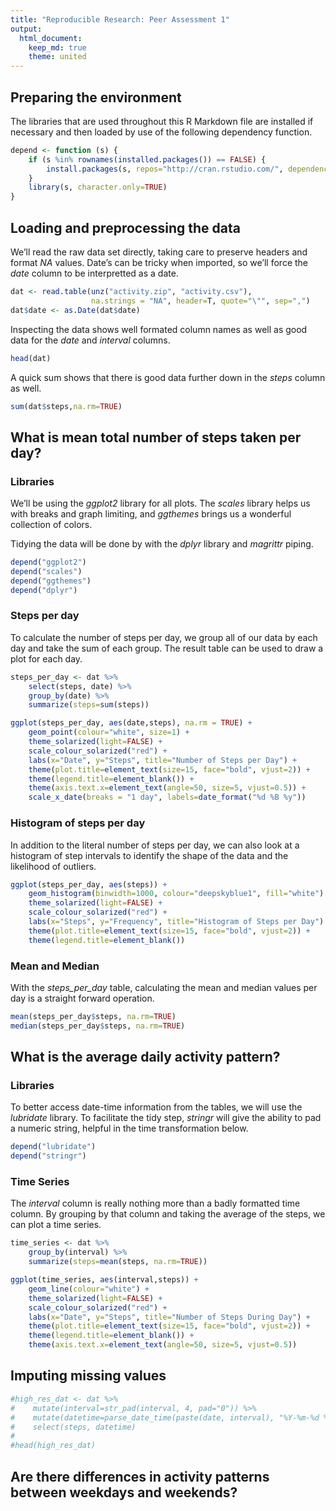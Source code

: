```yaml
---
title: "Reproducible Research: Peer Assessment 1"
output:
  html_document:
    keep_md: true
    theme: united
---
```


## Preparing the environment

The libraries that are used throughout this R Markdown file are installed if
necessary and then loaded by use of the following dependency function.

```r
depend <- function (s) {
	if (s %in% rownames(installed.packages()) == FALSE) {
		install.packages(s, repos="http://cran.rstudio.com/", dependencies=TRUE)
	}
	library(s, character.only=TRUE)
}
```

## Loading and preprocessing the data

We'll read the raw data set directly, taking care to preserve headers and
format *NA* values. Date's can be tricky when imported, so we'll force the
*date* column to be interpretted as a date.

```r
dat <- read.table(unz("activity.zip", "activity.csv"),
                  na.strings = "NA", header=T, quote="\"", sep=",")
dat$date <- as.Date(dat$date)
```

Inspecting the data shows well formated column names as well as good data for
the *date* and *interval* columns.

```r
head(dat)
```

A quick sum shows that there is good data further down in the *steps* column as
well.

```r
sum(dat$steps,na.rm=TRUE)
```

## What is mean total number of steps taken per day?

### Libraries

We'll be using the *ggplot2* library for all plots. The *scales* library helps
us with breaks and graph limiting, and *ggthemes* brings us a wonderful
collection of colors.

Tidying the data will be done by with the *dplyr* library and *magrittr* piping.

```r
depend("ggplot2")
depend("scales")
depend("ggthemes")
depend("dplyr")
```

### Steps per day

To calculate the number of steps per day, we group all of our data by each day
and take the sum of each group. The result table can be used to draw a plot for
each day.

```r
steps_per_day <- dat %>%
    select(steps, date) %>%
    group_by(date) %>%
    summarize(steps=sum(steps))
```

```r
ggplot(steps_per_day, aes(date,steps), na.rm = TRUE) +
    geom_point(colour="white", size=1) +
    theme_solarized(light=FALSE) +
    scale_colour_solarized("red") +
    labs(x="Date", y="Steps", title="Number of Steps per Day") +
    theme(plot.title=element_text(size=15, face="bold", vjust=2)) +
    theme(legend.title=element_blank()) +
    theme(axis.text.x=element_text(angle=50, size=5, vjust=0.5)) +
    scale_x_date(breaks = "1 day", labels=date_format("%d %B %y"))
```

### Histogram of steps per day

In addition to the literal number of steps per day, we can also look at a
histogram of step intervals to identify the shape of the data and the
likelihood of outliers.

```r
ggplot(steps_per_day, aes(steps)) +
    geom_histogram(binwidth=1000, colour="deepskyblue1", fill="white") +
    theme_solarized(light=FALSE) +
    scale_colour_solarized("red") +
    labs(x="Steps", y="Frequency", title="Histogram of Steps per Day") +
    theme(plot.title=element_text(size=15, face="bold", vjust=2)) +
    theme(legend.title=element_blank())
```

### Mean and Median

With the *steps_per_day* table, calculating the mean and median values per day
is a straight forward operation.

```r
mean(steps_per_day$steps, na.rm=TRUE)
median(steps_per_day$steps, na.rm=TRUE)
```

## What is the average daily activity pattern?

### Libraries

To better access date-time information from the tables, we will use the
*lubridate* library. To facilitate the tidy step, *stringr* will give the
ability to pad a numeric string, helpful in the time transformation below.

```r
depend("lubridate")
depend("stringr")
```

### Time Series

The *interval* column is really nothing more than a badly formatted time
column. By grouping by that column and taking the average of the steps, we can
plot a time series.

```r
time_series <- dat %>%
    group_by(interval) %>%
    summarize(steps=mean(steps, na.rm=TRUE))
```
```r
ggplot(time_series, aes(interval,steps)) +
    geom_line(colour="white") +
    theme_solarized(light=FALSE) +
    scale_colour_solarized("red") +
    labs(x="Date", y="Steps", title="Number of Steps During Day") +
    theme(plot.title=element_text(size=15, face="bold", vjust=2)) +
    theme(legend.title=element_blank()) +
    theme(axis.text.x=element_text(angle=50, size=5, vjust=0.5))
```

## Imputing missing values

```r
#high_res_dat <- dat %>%
#    mutate(interval=str_pad(interval, 4, pad="0")) %>%
#    mutate(datetime=parse_date_time(paste(date, interval), "%Y-%m-%d %H%M")) %>%
#    select(steps, datetime)
#
#head(high_res_dat)
```



## Are there differences in activity patterns between weekdays and weekends?

